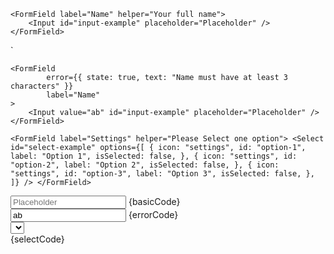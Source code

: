 

    <FormField label="Name" helper="Your full name">
        <Input id="input-example" placeholder="Placeholder" />
    </FormField>
`

    <FormField
            error={{ state: true, text: "Name must have at least 3 characters" }}
            label="Name"
    >
        <Input value="ab" id="input-example" placeholder="Placeholder" />
    </FormField>
`
    <FormField label="Settings" helper="Please Select one option">
        <Select
            id="select-example"
            options={[
                    {
                        icon: "settings",
                        id: "option-1",
                        label: "Option 1",
                        isSelected: false,
                    },
                    {
                        icon: "settings",
                        id: "option-2",
                        label: "Option 2",
                        isSelected: false,
                    },
                    {
                        icon: "settings",
                        id: "option-3",
                        label: "Option 3",
                        isSelected: false,
                    },
                ]}
        />
    </FormField>
`

<Section
	title="A Form Field with a basic Input"
	contained={true}
	style={{ paddingTop: 30 }}
>
	<Preview wrapper={true}>
		<FormField label="Name" helper="Your full name">
			<Input id="input-example" placeholder="Placeholder" />
		</FormField>
	</Preview>
	<Snippet language="js">{basicCode}</Snippet>
</Section>

<Section title="Error message" contained={true} style={{ paddingTop: 30 }}>
	<Preview wrapper={true}>
		<FormField
			error="Name must have at least 3 characters"
			label="Name"
		>
			<Input value="ab" id="input-example" placeholder="Placeholder" />
		</FormField>
	</Preview>
	<Snippet language="js">{errorCode}</Snippet>
</Section>

<Section title="Select Element" contained={true} style={{ paddingTop: 30 }}>
	<div className="sui-wrap sui-theme--light" style={{ marginBottom: "20px" }}>
		<FormField label="Settings" helper="Please Select one option">
			<Select
				id="select-example"
				options={[
					{
						icon: "settings",
						id: "option-1",
						label: "Option 1",
						isSelected: false,
					},
					{
						icon: "settings",
						id: "option-2",
						label: "Option 2",
						isSelected: false,
					},
					{
						icon: "settings",
						id: "option-3",
						label: "Option 3",
						isSelected: false,
					},
				]}
			/>
		</FormField>
	</div>
	<Snippet language="js">{selectCode}</Snippet>
</Section>
